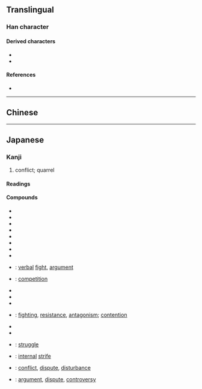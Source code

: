 {{also|爭}}
{{character info}}
<!-- may be replaced by zh-forms -->
==Translingual==
{{stroke order|strokes=6}}

===Han character===
{{Han char|rn=6|rad=亅|as=05|sn=6|four=2750.7|canj=NSD|ids=⿱⺈⿻彐亅}}

====Derived characters====
* {{l|mul|[[筝]], [[鬇]], [[䦛]]([[䦶]])}}
* {{l|mul|[[鿇]], [[净]], [[𬻗]], [[埩]], [[婙]], [[峥]], [[𢂰]], [[挣]], [[浄]], [[狰]], [[棦]], [[琤]], [[㬹]], [[睁]], [[碀]], [[竫]], [[𰁓]], [[𰈞]], [[䋫]]([[𰬑]]), [[䍵]], [[諍]]([[诤]]), [[𬥷]], [[踭]], [[錚]]([[铮]]), [[静]], [[䱢]], [[𧬦]]}}

====References====
* {{Han ref|kx=0137.301|dkj=00236|hdz=10324.120|uh=4E89|ud=20105}}

----

==Chinese==
{{zh-see|爭|sv}}

----

==Japanese==
{{ja-kanji forms|争|爭}}

===Kanji===
{{ja-kanji|grade=4|rs=亅05|kyu=爭}}

# conflict; quarrel

====Readings====
{{ja-readings
|goon=しょう<しやう
|kanon=そう<さう
|kun=あらそ-う, あらそい-, あらそ-い, あらが-う, あらがい-, あらが-い, いか-で, いそ-う, いそ-わく, すま-う, すまい-, すま-い
}}

====Compounds====
{{der-top|Compounds}}
* {{ja-r|争議|そうぎ}}
* {{ja-r|争訟|そうしょう}}
* {{ja-r|争奪|そうだつ}}
* {{ja-r|争端|そうたん}}
* {{ja-r|争点|そうてん}}
* {{ja-r|争闘|そうとう}}
* {{ja-r|争覇|そうは}}
* {{ja-r|争乱|そうらん}}
* {{ja-r|争論|そうろん}}: [[verbal]] [[fight]], [[argument]]
* {{ja-r|競争|きょうそう}}: [[competition]]
{{der-mid}}
* {{ja-r|係争|けいそう}}
* {{ja-r|繋争|けいそう}}
* {{ja-r|訌争|こうそう}}
* {{ja-r|抗争|こうそう}}: [[fighting]], [[resistance]], [[antagonism]]; [[contention]]
* {{ja-r|政争|せいそう}}
* {{ja-r|党争|とうそう}}
* {{ja-r|闘争|とうそう}}: [[struggle]]
* {{ja-r|内争|ないそう}}: [[internal]] [[strife]]
* {{ja-r|紛争|ふんそう}}: [[conflict]], [[dispute]], [[disturbance]]
* {{ja-r|論争|ろんそう}}: [[argument]], [[dispute]], [[controversy]]
{{der-bottom}}